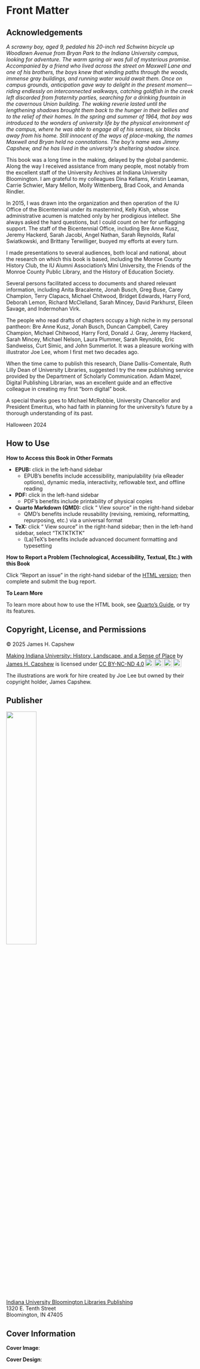 # Front Matter

## Acknowledgements

*A scrawny boy, aged 9, pedaled his 20-inch red Schwinn bicycle up Woodlawn Avenue from Bryan Park to the Indiana University campus, looking for adventure. The warm spring air was full of mysterious promise. Accompanied by a friend who lived across the street on Maxwell Lane and one of his brothers, the boys knew that winding paths through the woods, immense gray buildings, and running water would await them. Once on campus grounds, anticipation gave way to delight in the present moment—riding endlessly on interconnected walkways, catching goldfish in the creek left discarded from fraternity parties, searching for a drinking fountain in the cavernous Union building. The waking reverie lasted until the lengthening shadows brought them back to the hunger in their bellies and to the relief of their homes. In the spring and summer of 1964, that boy was introduced to the wonders of university life by the physical environment of the campus, where he was able to engage all of his senses, six blocks away from his home. Still innocent of the ways of place-making, the names Maxwell and Bryan held no connotations. The boy’s name was Jimmy Capshew, and he has lived in the university’s sheltering shadow since.* 

This book was a long time in the making, delayed by the global pandemic. Along the way I received assistance from many people, most notably from the excellent staff of the University Archives at Indiana University Bloomington. I am grateful to my colleagues Dina Kellams, Kristin Leaman, Carrie Schwier, Mary Mellon, Molly Wittenberg, Brad Cook, and Amanda Rindler.  

In 2015, I was drawn into the organization and then operation of the IU Office of the Bicentennial under its mastermind, Kelly Kish, whose administrative acumen is matched only by her prodigious intellect. She always asked the hard questions, but I could count on her for unflagging support. The staff of the Bicentennial Office, including Bre Anne Kusz, Jeremy Hackerd, Sarah Jacobi, Angel Nathan, Sarah Reynolds, Rafal Swiatkowski, and Brittany Terwilliger, buoyed my efforts at every turn.  

I made presentations to several audiences, both local and national, about the research on which this book is based, including the Monroe County History Club, the IU Alumni Association’s Mini University, the Friends of the Monroe County Public Library, and the History of Education Society.  

Several persons facilitated access to documents and shared relevant information, including Anita Bracalente, Jonah Busch, Greg Buse, Carey Champion, Terry Clapacs, Michael Chitwood, Bridget Edwards, Harry Ford, Deborah Lemon, Richard McClelland, Sarah Mincey, David Parkhurst, Eileen Savage, and Indermohan Virk.  

The people who read drafts of chapters occupy a high niche in my personal pantheon: Bre Anne Kusz, Jonah Busch, Duncan Campbell, Carey Champion, Michael Chitwood, Harry Ford, Donald J. Gray, Jeremy Hackerd, Sarah Mincey, Michael Nelson, Laura Plummer, Sarah Reynolds, Eric Sandweiss, Curt Simic, and John Summerlot. It was a pleasure working with illustrator Joe Lee, whom I first met two decades ago.  

When the time came to publish this research, Diane Dallis-Comentale, Ruth Lilly Dean of University Libraries, suggested I try the new publishing service provided by the Department of Scholarly Communication. Adam Mazel, Digital Publishing Librarian, was an excellent guide and an effective colleague in creating my first "born digital" book.  

A special thanks goes to Michael McRobbie, University Chancellor and President Emeritus, who had faith in planning for the university’s future by a thorough understanding of its past.  

Halloween 2024 

::: {.content-visible unless-format="pdf" unless-format="epub"}

## How to Use

**How to Access this Book in Other Formats**

- **EPUB:** click <i class="bi bi-download"></i> in the left-hand sidebar
    - EPUB's benefits include accessibility, manipulability (via eReader options), dynamic media, interactivity, reflowable text, and offline reading
- **PDF:** click <i class="bi bi-download"></i> in the left-hand sidebar
    - PDF's benefits include printability of physical copies
- **Quarto Markdown (QMD):** click "<i class="bi bi-github"></i> View source" in the right-hand sidebar
    - QMD's benefits include reusability (revising, remixing, reformatting, repurposing, etc.) via a universal format
- **TeX:** click "<i class="bi bi-github"></i> View source" in the right-hand sidebar; then in the left-hand sidebar, select "TKTKTKTK"
    - (La)TeX's benefits include advanced document formatting and typesetting 

:::

**How to Report a Problem (Technological, Accessibility, Textual, Etc.) with this Book**

Click "Report an issue" in the right-hand sidebar of the [HTML version](); then complete and submit the bug report. 

::: {.content-visible unless-format="pdf" unless-format="epub"}

**To Learn More**

To learn more about how to use the HTML book, see [Quarto's Guide](https://quarto.org/docs/guide/), or try its features.

:::

::: {.content-visible unless-format="pdf"}

## Copyright, License, and Permissions

&copy; 2025 James H. Capshew\

<p xmlns:cc="http://creativecommons.org/ns#" xmlns:dct="http://purl.org/dc/terms/"><a property="dct:title" rel="cc:attributionURL" href="https://iulibscholcomm.github.io/making-IU/">Making Indiana University: History, Landscape, and a Sense of Place</a> by <a rel="cc:attributionURL dct:creator" property="cc:attributionName" href="https://hpsc.indiana.edu/about/emeriti-faculty/capshew-james.html">James H. Capshew</a> is licensed under <a href="https://creativecommons.org/licenses/by-nc-nd/4.0/?ref=chooser-v1" target="_blank" rel="license noopener noreferrer" style="display:inline-block;">CC BY-NC-ND 4.0<img style="height:22px!important;margin-left:3px;vertical-align:text-bottom;" src="https://mirrors.creativecommons.org/presskit/icons/cc.svg?ref=chooser-v1" alt=""><img style="height:22px!important;margin-left:3px;vertical-align:text-bottom;" src="https://mirrors.creativecommons.org/presskit/icons/by.svg?ref=chooser-v1" alt=""><img style="height:22px!important;margin-left:3px;vertical-align:text-bottom;" src="https://mirrors.creativecommons.org/presskit/icons/nc.svg?ref=chooser-v1" alt=""><img style="height:22px!important;margin-left:3px;vertical-align:text-bottom;" src="https://mirrors.creativecommons.org/presskit/icons/nd.svg?ref=chooser-v1" alt=""></a></p>

The illustrations are work for hire created by Joe Lee but owned by their copyright holder, James Capshew.


## Publisher

![](images/iubl_pub_logo.png){fig-alt="Logo of Indiana University Bloomington Libraries Publishing" width="40%"}\

[Indiana University Bloomington Libraries Publishing](https://libraries.indiana.edu/university-bloomington-publishing)\
1320 E. Tenth Street\
Bloomington, IN 47405

## Cover Information

**Cover Image**: 

**Cover Design**: 

:::
